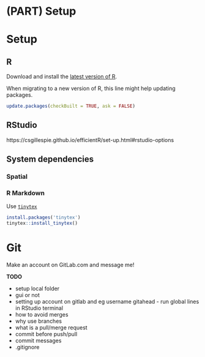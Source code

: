 # (PART) Setup {-}

# Setup

## R
Download and install the [latest version of R](https://cran.r-project.org/).

When migrating to a new version of R, this line might help updating packages. 

```r
update.packages(checkBuilt = TRUE, ask = FALSE)
```


## RStudio


https://csgillespie.github.io/efficientR/set-up.html#rstudio-options


## System dependencies

### Spatial


### R Markdown

Use [`tinytex`](https://yihui.org/tinytex/)


```r
install.packages('tinytex')
tinytex::install_tinytex()
```


# Git

Make an account on GitLab.com and message me!

**TODO** 

* setup local folder
* gui or not
* setting up account on gitlab and eg username gitahead - run global lines in RStudio terminal
* how to avoid merges
* why use branches
* what is a pull/merge request
* commit before push/pull
* commit messages
* .gitignore
